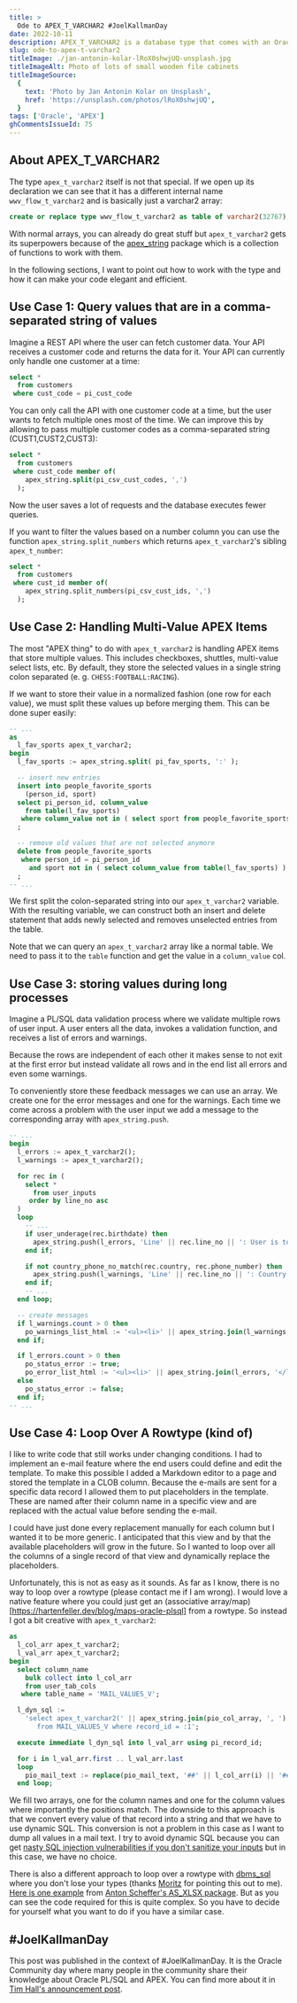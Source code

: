 ```yaml
---
title: >
  Ode to APEX_T_VARCHAR2 #JoelKallmanDay
date: 2022-10-11
description: APEX_T_VARCHAR2 is a database type that comes with an Oracle APEX installation. I use it quite frequently and think that with it you can write better code.
slug: ode-to-apex-t-varchar2
titleImage: ./jan-antonin-kolar-lRoX0shwjUQ-unsplash.jpg
titleImageAlt: Photo of lots of small wooden file cabinets
titleImageSource:
  {
    text: 'Photo by Jan Antonin Kolar on Unsplash',
    href: 'https://unsplash.com/photos/lRoX0shwjUQ',
  }
tags: ['Oracle', 'APEX']
ghCommentsIssueId: 75
---
```


## About APEX_T_VARCHAR2

The type `apex_t_varchar2` itself is not that special.
If we open up its declaration we can see that it has a different internal name `wwv_flow_t_varchar2` and is basically just a varchar2 array:

```sql
create or replace type wwv_flow_t_varchar2 as table of varchar2(32767);
```

With normal arrays, you can already do great stuff but `apex_t_varchar2` gets its superpowers because of the [apex_string](https://docs.oracle.com/en/database/oracle/apex/22.1/aeapi/APEX_STRING.html#GUID-CAFD987C-7382-4F0F-8CB9-1D3BD05F054A) package which is a collection of functions to work with them.

In the following sections, I want to point out how to work with the type and how it can make your code elegant and efficient.

## Use Case 1: Query values that are in a comma-separated string of values

Imagine a REST API where the user can fetch customer data. Your API receives a customer code and returns the data for it. Your API can currently only handle one customer at a time:

```sql
select *
  from customers
 where cust_code = pi_cust_code
```

You can only call the API with one customer code at a time, but the user wants to fetch multiple ones most of the time. We can improve this by allowing to pass multiple customer codes as a comma-separated string (CUST1,CUST2,CUST3):

```sql
select *
  from customers
 where cust_code member of(
    apex_string.split(pi_csv_cust_codes, ',')
  );
```

Now the user saves a lot of requests and the database executes fewer queries.

If you want to filter the values based on a number column you can use the function `apex_string.split_numbers` which returns `apex_t_varchar2`'s sibling `apex_t_number`:

```sql
select *
  from customers
 where cust_id member of(
    apex_string.split_numbers(pi_csv_cust_ids, ',')
  );
```

## Use Case 2: Handling Multi-Value APEX Items

The most "APEX thing" to do with `apex_t_varchar2` is handling APEX items that store multiple values. This includes checkboxes, shuttles, multi-value select lists, etc. By default, they store the selected values in a single string colon separated (e. g. `CHESS:FOOTBALL:RACING`).

If we want to store their value in a normalized fashion (one row for each value), we must split these values up before merging them. This can be done super easily:

```sql
-- ...
as
  l_fav_sports apex_t_varchar2;
begin
  l_fav_sports := apex_string.split( pi_fav_sports, ':' );

  -- insert new entries
  insert into people_favorite_sports
    (person_id, sport)
  select pi_person_id, column_value
    from table(l_fav_sports)
   where column_value not in ( select sport from people_favorite_sports where person_id = pi_person_id )
  ;

  -- remove old values that are not selected anymore
  delete from people_favorite_sports
   where person_id = pi_person_id
     and sport not in ( select column_value from table(l_fav_sports) )
  ;
-- ...
```

We first split the colon-separated string into our `apex_t_varchar2` variable. With the resulting variable, we can construct both an insert and delete statement that adds newly selected and removes unselected entries from the table.

Note that we can query an `apex_t_varchar2` array like a normal table. We need to pass it to the `table` function and get the value in a `column_value` col.

## Use Case 3: storing values during long processes

Imagine a PL/SQL data validation process where we validate multiple rows of user input. A user enters all the data, invokes a validation function, and receives a list of errors and warnings.

Because the rows are independent of each other it makes sense to not exit at the first error but instead validate all rows and in the end list all errors and even some warnings.

To conveniently store these feedback messages we can use an array. We create one for the error messages and one for the warnings. Each time we come across a problem with the user input we add a message to the corresponding array with `apex_string.push`.

```sql
-- ...
begin
  l_errors := apex_t_varchar2();
  l_warnings := apex_t_varchar2();

  for rec in (
    select *
      from user_inputs
     order by line_no asc
  )
  loop
    -- ...
    if user_underage(rec.birthdate) then
      apex_string.push(l_errors, 'Line' || rec.line_no || ': User is too young!');
    end if;

    if not country_phone_no_match(rec.country, rec.phone_number) then
      apex_string.push(l_warnings, 'Line' || rec.line_no || ': Country does not match with phone no country code!');
    end if;
    -- ...
  end loop;

  -- create messages
  if l_warnings.count > 0 then
    po_warnings_list_html := '<ul><li>' || apex_string.join(l_warnings, '</li><li>') || '</li></ul>';
  end if;

  if l_errors.count > 0 then
    po_status_error := true;
    po_error_list_html := '<ul><li>' || apex_string.join(l_errors, '</li><li>') || '</li></ul>';
  else
    po_status_error := false;
  end if;
-- ...
```

## Use Case 4: Loop Over A Rowtype (kind of)

I like to write code that still works under changing conditions.
I had to implement an e-mail feature where the end users could define and edit the template.
To make this possible I added a Markdown editor to a page and stored the template in a CLOB column.
Because the e-mails are sent for a specific data record I allowed them to put placeholders in the template.
These are named after their column name in a specific view and are replaced with the actual value before sending the e-mail.

I could have just done every replacement manually for each column but I wanted it to be more generic.
I anticipated that this view and by that the available placeholders will grow in the future.
So I wanted to loop over all the columns of a single record of that view and dynamically replace the placeholders.

Unfortunately, this is not as easy as it sounds.
As far as I know, there is no way to loop over a rowtype (please contact me if I am wrong).
I would love a native feature where you could just get an (associative array/map)[https://hartenfeller.dev/blog/maps-oracle-plsql] from a rowtype.
So instead I got a bit creative with `apex_t_varchar2`:

```sql
as
  l_col_arr apex_t_varchar2;
  l_val_arr apex_t_varchar2;
begin
  select column_name
    bulk collect into l_col_arr
    from user_tab_cols
   where table_name = 'MAIL_VALUES_V';

  l_dyn_sql :=
    'select apex_t_varchar2(' || apex_string.join(pio_col_array, ', ') || ')
       from MAIL_VALUES_V where record_id = :1';

  execute immediate l_dyn_sql into l_val_arr using pi_record_id;

  for i in l_val_arr.first .. l_val_arr.last
  loop
    pio_mail_text := replace(pio_mail_text, '##' || l_col_arr(i) || '##', l_val_arr(i));
  end loop;
```

We fill two arrays, one for the column names and one for the column values where importantly the positions match.
The downside to this approach is that we convert every value of that record into a string and that we have to use dynamic SQL.
This conversion is not a problem in this case as I want to dump all values in a mail text.
I try to avoid dynamic SQL because you can get [nasty SQL injection vulnerabilities if you don't sanitize your inputs](https://xkcd.com/327/) but in this case, we have no choice.

There is also a different approach to loop over a rowtype with [dbms_sql](https://docs.oracle.com/en/database/oracle/oracle-database/21/arpls/DBMS_SQL.html) where you don't lose your types (thanks [Moritz](https://twitter.com/commi235) for pointing this out to me).
[Here is one example](https://github.com/commi235/xlsx_builder/blob/07e6de54ad0a2cf4994a1ec2c64b70d8218db1b4/xlsx_builder_pkg.pkb#L2917-L3053) from [Anton Scheffer's AS_XLSX package](https://technology.amis.nl/languages/oracle-plsql/create-an-excel-file-with-plsql/).
But as you can see the code required for this is quite complex.
So you have to decide for yourself what you want to do if you have a similar case.

## #JoelKallmanDay

This post was published in the context of #JoelKallmanDay. It is the Oracle Community day where many people in the community share their knowledge about Oracle PL/SQL and APEX. You can find more about it in [Tim Hall's announcement post](https://oracle-base.com/blog/2022/09/27/joel-kallman-day-2022-announcement/).
